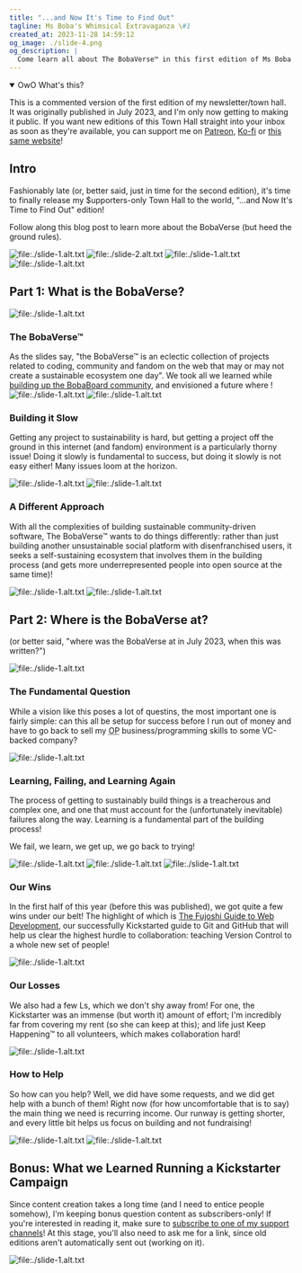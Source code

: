 ```yaml
---
title: "...and Now It's Time to Find Out"
tagline: Ms Boba's Whimsical Extravaganza \#1
created_at: 2023-11-28 14:59:12
og_image: ./slide-4.png
og_description: |
  Come learn all about The BobaVerse™ in this first edition of Ms Boba's Whimsical Extravaganza, a newsletter/town hall for my supporters!
---
```


<details open>
  <summary>OwO What's this?</summary>

This is a commented version of the first edition of my newsletter/town hall. It
was originally published in July 2023, and I'm only now getting to making it
public. If you want new editions of this Town Hall straight into your inbox as
soon as they're available, you can support me on [Patreon](!link:patreon),
[Ko-fi](!link:kofi) or [this same website](/support-me)!

</details>

## Intro

Fashionably late (or, better said, just in time for the second edition), it's
time to finally release my $upporters-only Town Hall to the world, "...and Now
It's Time to Find Out" edition!

Follow along this blog post to learn more about the BobaVerse (but heed the
ground rules).

![file:./slide-1.alt.txt](./slide-1.png)
![file:./slide-2.alt.txt](./slide-2.png)
![file:./slide-1.alt.txt](./slide-3.png)
![file:./slide-1.alt.txt](./slide-4.png)

## Part 1: What is the BobaVerse?

![file:./slide-1.alt.txt](./slide-5.png)

### The BobaVerse™

As the slides say, "the BobaVerse™ is an eclectic collection of projects related
to coding, community and fandom on the web that may or may not create a
sustainable ecosystem one day". We took all we learned while [building up the
BobaBoard community](/projects/bobaboard), and envisioned a future where !
![file:./slide-1.alt.txt](./slide-6.png)
![file:./slide-1.alt.txt](./slide-7.png)

### Building it Slow

Getting any project to sustainability is hard, but getting a project off the
ground in this internet (and fandom) environment is a particularly thorny issue!
Doing it slowly is fundamental to success, but doing it slowly is not easy
either! Many issues loom at the horizon.

![file:./slide-1.alt.txt](./slide-8.png)
![file:./slide-1.alt.txt](./slide-9.png)

### A Different Approach

With all the complexities of building sustainable community-driven software, The
BobaVerse™ wants to do things differently: rather than just building another
unsustainable social platform with disenfranchised users, it seeks a
self-sustaining ecosystem that involves them in the building process (and gets
more underrepresented people into open source at the same time)!

![file:./slide-1.alt.txt](./slide-10.png)
![file:./slide-1.alt.txt](./slide-11.png)

## Part 2: Where is the BobaVerse at?

(or better said, "where was the BobaVerse at in July 2023, when this was
written?")

![file:./slide-1.alt.txt](./slide-12.png)

### The Fundamental Question

While a vision like this poses a lot of questins, the most important one is
fairly simple: can this all be setup for success before I run out of money and
have to go back to sell my <abbr title="Over Powered">OP</abbr>
business/programming skills to some VC-backed company?

![file:./slide-1.alt.txt](./slide-13.png)

### Learning, Failing, and Learning Again

The process of getting to sustainably build things is a treacherous and complex
one, and one that must account for the (unfortunately inevitable) failures along
the way. Learning is a fundamental part of the building process!

We fail, we learn, we get up, we go back to trying!

![file:./slide-1.alt.txt](./slide-14.png)
![file:./slide-1.alt.txt](./slide-15.png)
![file:./slide-1.alt.txt](./slide-16.png)

### Our Wins

In the first half of this year (before this was published), we got quite a few
wins under our belt! The highlight of which is [The Fujoshi Guide to Web
Development](/projects/fujoguide), our successfully Kickstarted guide to Git and
GitHub that will help us clear the highest hurdle to collaboration: teaching
Version Control to a whole new set of people!

![file:./slide-1.alt.txt](./slide-17.png)

### Our Losses

We also had a few Ls, which we don't shy away from! For one, the Kickstarter was
an immense (but worth it) amount of effort; I'm incredibly far from covering my
rent (so she can keep at this); and life just Keep Happening™ to all volunteers,
which makes collaboration hard!

![file:./slide-1.alt.txt](./slide-18.png)

### How to Help

So how can you help? Well, we did have some requests, and we did get help with a
bunch of them! Right now (for how uncomfortable that is to say) the main thing
we need is recurring income. Our runway is getting shorter, and every little bit
helps us focus on building and not fundraising!

![file:./slide-1.alt.txt](./slide-19.png)
![file:./slide-1.alt.txt](./slide-20.png)

## Bonus: What we Learned Running a Kickstarter Campaign

Since content creation takes a long time (and I need to entice people somehow), I'm keeping
bonus question content as subscribers-only! If you're interested in reading it, make sure to
[subscribe to one of my support channels](/support-me)! At this stage, you'll also need to ask
me for a link, since old editions aren't automatically sent out (working on it).

![file:./slide-1.alt.txt](./slide-21.png)
